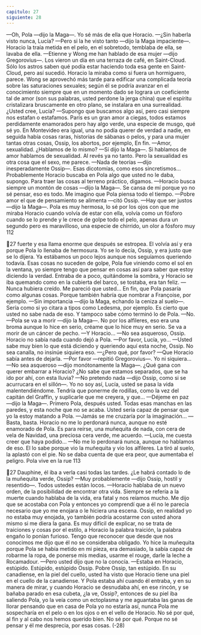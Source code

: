 ```yaml
---
capitulo: 27
siguiente: 28
---
```


—Oh, Pola —dijo la Maga—. Yo sé más de ella que Horacio.
—¿Sin haberla visto nunca, Lucía?
—Pero si la he visto tanto —dijo la Maga impaciente—. Horacio la traía
metida en el pelo, en el sobretodo, temblaba de ella, se lavaba de ella.
—Etienne y Wong me han hablado de esa mujer —dijo Gregorovius—. Los
vieron un día en una terraza de café, en Saint-Cloud. Sólo los astros saben qué
podía estar haciendo toda esa gente en Saint-Cloud, pero así sucedió. Horacio la
miraba como si fuera un hormiguero, parece. Wong se aprovechó más tarde para
edificar una complicada teoría sobre las saturaciones sexuales; según él se podría
avanzar en el conocimiento siempre que en un momento dado se lograra un
coeficiente tal de amor (son sus palabras, usted perdone la jerga china) que el
espíritu cristalizara bruscamente en otro plano, se instalara en una surrealidad.
¿Usted cree, Lucía?
—Supongo que buscamos algo así, pero casi siempre nos estafan o estafamos.
París es un gran amor a ciegas, todos estamos perdidamente enamorados pero
hay algo verde, una especie de musgo, qué sé yo. En Montevideo era igual, una
no podía querer de verdad a nadie, en seguida había cosas raras, historias de
sábanas o pelos, y para una mujer tantas otras cosas, Ossip, los abortos, por
ejemplo, En fin.
—Amor, sexualidad. ¿Hablamos de lo mismo?
—Sí dijo la Maga—. Si hablamos de amor hablamos de sexualidad. Al revés
ya no tanto. Pero la sexualidad es otra cosa que el sexo, me parece.
—Nada de teorías —dijo inesperadamente Ossip—. Esas dicotomías, como
esos sincretismos... Probablemente Horacio buscaba en Pola algo que usted no le
daba, supongo. Para traer las cosas al terreno práctico, digamos.
—Horacio busca siempre un montón de cosas —dijo la Maga—. Se cansa de
mí porque yo no sé pensar, eso es todo. Me imagino que Pola piensa todo el
tiempo.
—Pobre amor el que de pensamiento se alimenta —citó Ossip.
—Hay que ser justos —dijo la Maga—. Pola es muy hermosa, lo sé por los ojos
con que me miraba Horacio cuando volvía de estar con ella, volvía como un
fósforo cuando se lo prende y le crece de golpe todo el pelo, apenas dura un
segundo pero es maravilloso, una especie de chirrido, un olor a fósforo muy
112

27
fuerte y esa llama enorme que después se estropea. El volvía así y era porque
Pola lo llenaba de hermosura. Yo se lo decía, Ossip, y era justo que se lo dijera.
Ya estábamos un poco lejos aunque nos seguíamos queriendo todavía. Esas cosas
no suceden de golpe, Pola fue viniendo como el sol en la ventana, yo siempre
tengo que pensar en cosas así para saber que estoy diciendo la verdad. Entraba
de a poco, quitándome la sombra, y Horacio se iba quemando como en la
cubierta del barco, se tostaba, era tan feliz.
—Nunca hubiera creído. Me pareció que usted... En fin, que Pola pasaría
como algunas cosas. Porque también habría que nombrar a Françoise, por
ejemplo.
—Sin importancia —dijo la Maga, echando la ceniza al suelo—. Sería como si
yo citara a tipos como Ledesma, por ejemplo. Es cierto que usted no sabe nada de
eso. Y tampoco sabe cómo terminó lo de Pola.
—No.
—Pola se va a morir —dijo la Maga—. No por los alfileres, eso era una broma
aunque lo hice en serio, créame que lo hice muy en serio. Se va a morir de un
cáncer de pecho.
—Y Horacio...
—No sea asqueroso, Ossip. Horacio no sabía nada cuando dejó a Pola.
—Por favor, Lucía, yo...
—Usted sabe muy bien lo que está diciendo y queriendo aquí esta noche,
Ossip. No sea canalla, no insinúe siquiera eso.
—¿Pero qué, por favor?
—Que Horacio sabía antes de dejarla.
—Por favor —repitió Gregorovius—. Yo ni siquiera...
—No sea asqueroso —dijo monótonamente la Maga—. ¿Qué gana con querer
embarrar a Horacio? ¿No sabe que estamos separados, que se ha ido por ahí, con
esta lluvia?
—No pretendo nada —dijo Ossip, como si se acurrucara en el sillón—. Yo no
soy así, Lucía, usted se pasa la vida malentendiéndome. Tendría que ponerme de
rodillas, como la vez del capitán del Graffin, y suplicarle que me creyera, y que...
—Déjeme en paz —dijo la Maga—. Primero Pola, después usted. Todas esas
manchas en las paredes, y esta noche que no se acaba. Usted sería capaz de
pensar que yo la estoy matando a Pola.
—Jamás se me cruzaría por la imaginación...
—Basta, basta. Horacio no me lo perdonará nunca, aunque no esté enamorado
de Pola. Es para reírse, una muñequita de nada, con cera de vela de Navidad,
una preciosa cera verde, me acuerdo.
—Lucía, me cuesta creer que haya podido...
—No me lo perdonará nunca, aunque no hablamos de eso. El lo sabe porque
vio la muñequita y vio los alfileres. La tiró al suelo, la aplastó con el pie. No se
daba cuenta de que era peor, que aumentaba el peligro. Pola vive en la rue
113

27
Dauphine, él iba a verla casi todas las tardes. ¿Le habrá contado lo de la
muñequita verde, Ossip?
—Muy probablemente —dijo Ossip, hostil y resentido—. Todos ustedes están
locos.
—Horacio hablaba de un nuevo orden, de la posibilidad de encontrar otra
vida. Siempre se refería a la muerte cuando hablaba de la vida, era fatal y nos
reíamos mucho. Me dijo que se acostaba con Pola y entonces yo comprendí que a
él no le parecía necesario que yo me enojara o le hiciera una escena. Ossip, en
realidad yo no estaba muy enojada, yo también podría acostarme con usted
ahora mismo si me diera la gana. Es muy difícil de explicar, no se trata de
traiciones y cosas por el estilo, a Horacio la palabra traición, la palabra engaño lo
ponían furioso. Tengo que reconocer que desde que nos conocimos me dijo que
él no se consideraba obligado. Yo hice la muñequita porque Pola se había metido
en mi pieza, era demasiado, la sabía capaz de robarme la ropa, de ponerse mis
medias, usarme el rouge, darle la leche a Rocamadour.
—Pero usted dijo que no la conocía.
—Estaba en Horacio, estúpido. Estúpido, estúpido Ossip. Pobre Ossip, tan
estúpido. En su canadiense, en la piel del cuello, usted ha visto que Horacio tiene
una piel en el cuello de la canadiense. Y Pola estaba ahí cuando él entraba, y en
su manera de mirar, y cuando Horacio se desnudaba ahí, en ese rincón, y se
bañaba parado en esa cubeta, ¿la ve, Ossip?, entonces de su piel iba saliendo
Pola, yo la veía como un ectoplasma y me aguantaba las ganas de llorar
pensando que en casa de Pola yo no estaría así, nunca Pola me sospecharía en el
pelo o en los ojos o en el vello de Horacio. No sé por qué, al fin y al cabo nos
hemos querido bien. No sé por qué. Porque no sé pensar y él me desprecia, por
esas cosas.
(-28)
